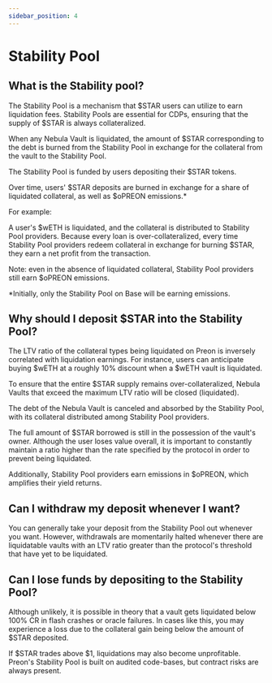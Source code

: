 ```yaml
---
sidebar_position: 4
---
```


# Stability Pool


<ReactPlayer url='https://www.youtube.com/watch?v=thE57sTbxzI' controls />

## What is the Stability pool?

The Stability Pool is a mechanism that $STAR users can utilize to earn liquidation fees. Stability Pools are essential for CDPs, ensuring that the supply of $STAR is always collateralized.

When any Nebula Vault is liquidated, the amount of $STAR corresponding to the debt is burned from the Stability Pool in exchange for the collateral from the vault to the Stability Pool.

The Stability Pool is funded by users depositing their $STAR tokens.

Over time, users' $STAR deposits are burned in exchange for a share of liquidated collateral, as well as $oPREON emissions.\*

For example:

A user's $wETH is liquidated, and the collateral is distributed to Stability Pool providers. Because every loan is over-collateralized, every time Stability Pool providers redeem collateral in exchange for burning $STAR, they earn a net profit from the transaction.

Note: even in the absence of liquidated collateral, Stability Pool providers still earn $oPREON emissions.

\*Initially, only the Stability Pool on Base will be earning emissions.

## Why should I deposit $STAR into the Stability Pool?

The LTV ratio of the collateral types being liquidated on Preon is inversely correlated with liquidation earnings. For instance, users can anticipate buying $wETH at a roughly 10% discount when a $wETH vault is liquidated.

To ensure that the entire $STAR supply remains over-collateralized, Nebula Vaults that exceed the maximum LTV ratio will be closed (liquidated).

The debt of the Nebula Vault is canceled and absorbed by the Stability Pool, with its collateral distributed among Stability Pool providers.

The full amount of $STAR borrowed is still in the possession of the vault's owner. Although the user loses value overall, it is important to constantly maintain a ratio higher than the rate specified by the protocol in order to prevent being liquidated.

Additionally, Stability Pool providers earn emissions in $oPREON, which amplifies their yield returns.

## Can I withdraw my deposit whenever I want?

You can generally take your deposit from the Stability Pool out whenever you want. However, withdrawals are momentarily halted whenever there are liquidatable vaults with an LTV ratio greater than the protocol's threshold that have yet to be liquidated.

## Can I lose funds by depositing to the Stability Pool?

Although unlikely, it is possible in theory that a vault gets liquidated below 100% CR in flash crashes or oracle failures. In cases like this, you may experience a loss due to the collateral gain being below the amount of $STAR deposited.

If $STAR trades above $1, liquidations may also become unprofitable. Preon's Stability Pool is built on audited code-bases, but contract risks are always present.
